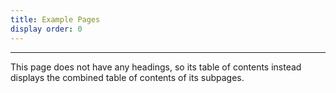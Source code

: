 ```yaml
---
title: Example Pages
display order: 0
---
```


---

This page does not have any headings, so its table of contents instead displays the combined table of contents of its subpages.